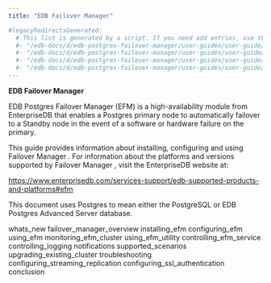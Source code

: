 ```yaml
---
title: "EDB Failover Manager"

#legacyRedirectsGenerated:
  # This list is generated by a script. If you need add entries, use the `legacyRedirects` key.
  #- "/edb-docs/d/edb-postgres-failover-manager/user-guides/user-guide/4.1/whats_new.html"
  #- "/edb-docs/d/edb-postgres-failover-manager/user-guides/user-guide/4.1/genindex.html"
  #- "/edb-docs/d/edb-postgres-failover-manager/user-guides/user-guide/4.1/conclusion.html"
  #- "/edb-docs/d/edb-postgres-failover-manager/user-guides/user-guide/4.1/index.html"
---
```


**EDB Failover Manager**

EDB Postgres Failover Manager (EFM) is a high-availability module from EnterpriseDB that enables a Postgres primary node to automatically failover to a Standby node in the event of a software or hardware failure on the primary.

This guide provides information about installing, configuring and using Failover Manager . For information about the platforms and versions supported by Failover Manager , visit the EnterpriseDB website at:

 <https://www.enterprisedb.com/services-support/edb-supported-products-and-platforms#efm>

This document uses Postgres to mean either the PostgreSQL or EDB Postgres Advanced Server database.

<div class="toctree" maxdepth="3">

whats_new failover_manager_overview installing_efm configuring_efm using_efm monitoring_efm_cluster using_efm_utility controlling_efm_service controlling_logging notifications supported_scenarios upgrading_existing_cluster troubleshooting configuring_streaming_replication configuring_ssl_authentication conclusion

</div>
